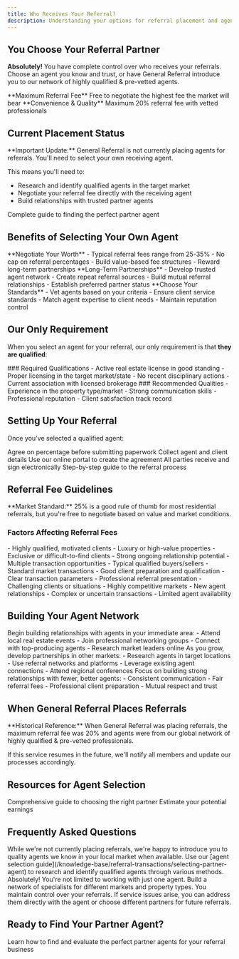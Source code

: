 ```yaml
---
title: Who Receives Your Referral?
description: Understanding your options for referral placement and agent selection
---
```


## You Choose Your Referral Partner

**Absolutely!** You have complete control over who receives your referrals. Choose an agent you know and trust, or have General Referral introduce you to our network of highly qualified & pre-vetted agents.

<CardGroup cols={2}>
  <Card title="You Select the Agent" icon="user-check">
    **Maximum Referral Fee**
    Free to negotiate the highest fee the market will bear
  </Card>
  <Card title="General Referral Places" icon="handshake">
    **Convenience & Quality**
    Maximum 20% referral fee with vetted professionals
  </Card>
</CardGroup>

## Current Placement Status

<Warning>
  **Important Update:** General Referral is not currently placing agents for referrals. You'll need to select your own receiving agent.
</Warning>

This means you'll need to:
- Research and identify qualified agents in the target market
- Negotiate your referral fee directly with the receiving agent
- Build relationships with trusted partner agents

<Card title="Learn Agent Selection" icon="magnifying-glass" href="/knowledge-base/referral-transactions/selecting-partner-agent">
  Complete guide to finding the perfect partner agent
</Card>

## Benefits of Selecting Your Own Agent

<AccordionGroup>
  <Accordion title="Higher Referral Fees">
    **Negotiate Your Worth**
    - Typical referral fees range from 25-35%
    - No cap on referral percentages
    - Build value-based fee structures
    - Reward long-term partnerships
  </Accordion>
  
  <Accordion title="Relationship Building">
    **Long-Term Partnerships**
    - Develop trusted agent network
    - Create repeat referral sources
    - Build mutual referral relationships
    - Establish preferred partner status
  </Accordion>
  
  <Accordion title="Quality Control">
    **Choose Your Standards**
    - Vet agents based on your criteria
    - Ensure client service standards
    - Match agent expertise to client needs
    - Maintain reputation control
  </Accordion>
</AccordionGroup>

## Our Only Requirement

When you select an agent for your referral, our only requirement is that **they are qualified**:

<Tabs>
  <Tab title="License Verification">
    ### Required Qualifications
    - Active real estate license in good standing
    - Proper licensing in the target market/state
    - No recent disciplinary actions
    - Current association with licensed brokerage
  </Tab>
  
  <Tab title="Professional Standards">
    ### Recommended Qualities
    - Experience in the property type/market
    - Strong communication skills
    - Professional reputation
    - Client satisfaction track record
  </Tab>
</Tabs>

## Setting Up Your Referral

Once you've selected a qualified agent:

<Steps>
  <Step title="Negotiate Referral Fee">
    Agree on percentage before submitting paperwork
  </Step>
  <Step title="Gather Information">
    Collect agent and client details
  </Step>
  <Step title="Submit Referral Agreement">
    Use our online portal to create the agreement
  </Step>
  <Step title="DocuSign Process">
    All parties receive and sign electronically
  </Step>
</Steps>

<Card title="Submit Your Referral" icon="paper-plane" href="/knowledge-base/referral-transactions/how-to-submit-referral">
  Step-by-step guide to the referral process
</Card>

## Referral Fee Guidelines

<Info>
  **Market Standard:** 25% is a good rule of thumb for most residential referrals, but you're free to negotiate based on value and market conditions.
</Info>

### Factors Affecting Referral Fees

<Tabs>
  <Tab title="Higher Fees (30-35%)">
    - Highly qualified, motivated clients
    - Luxury or high-value properties
    - Exclusive or difficult-to-find clients
    - Strong ongoing relationship potential
    - Multiple transaction opportunities
  </Tab>
  
  <Tab title="Standard Fees (25-30%)">
    - Typical qualified buyers/sellers
    - Standard market transactions
    - Good client preparation and qualification
    - Clear transaction parameters
    - Professional referral presentation
  </Tab>
  
  <Tab title="Lower Fees (20-25%)">
    - Challenging clients or situations
    - Highly competitive markets
    - New agent relationships
    - Complex or uncertain transactions
    - Limited agent availability
  </Tab>
</Tabs>

## Building Your Agent Network

<AccordionGroup>
  <Accordion title="Start Local">
    Begin building relationships with agents in your immediate area:
    - Attend local real estate events
    - Join professional networking groups
    - Connect with top-producing agents
    - Research market leaders online
  </Accordion>
  
  <Accordion title="Expand Geographically">
    As you grow, develop partnerships in other markets:
    - Research agents in target locations
    - Use referral networks and platforms
    - Leverage existing agent connections
    - Attend regional conferences
  </Accordion>
  
  <Accordion title="Quality Over Quantity">
    Focus on building strong relationships with fewer, better agents:
    - Consistent communication
    - Fair referral fees
    - Professional client preparation
    - Mutual respect and trust
  </Accordion>
</AccordionGroup>

## When General Referral Places Referrals

<Note>
  **Historical Reference:** When General Referral was placing referrals, the maximum referral fee was 20% and agents were from our global network of highly qualified & pre-vetted professionals.
</Note>

If this service resumes in the future, we'll notify all members and update our processes accordingly.

## Resources for Agent Selection

<CardGroup cols={2}>
  <Card title="Agent Selection Guide" icon="compass" href="/knowledge-base/referral-transactions/selecting-partner-agent">
    Comprehensive guide to choosing the right partner
  </Card>
  <Card title="Referral Fee Calculator" icon="calculator" href="https://www.generalreferral.com/commission-calculator">
    Estimate your potential earnings
  </Card>
</CardGroup>

## Frequently Asked Questions

<AccordionGroup>
  <Accordion title="Can General Referral recommend agents?">
    While we're not currently placing referrals, we're happy to introduce you to quality agents we know in your local market when available.
  </Accordion>
  
  <Accordion title="What if I don't know any agents in the target market?">
    Use our [agent selection guide](/knowledge-base/referral-transactions/selecting-partner-agent) to research and identify qualified agents through various methods.
  </Accordion>
  
  <Accordion title="Can I use different agents for different referrals?">
    Absolutely! You're not limited to working with just one agent. Build a network of specialists for different markets and property types.
  </Accordion>
  
  <Accordion title="What if an agent I choose doesn't work out?">
    You maintain control over your referrals. If service issues arise, you can address them directly with the agent or choose different partners for future referrals.
  </Accordion>
</AccordionGroup>

## Ready to Find Your Partner Agent?

<Card title="Start Your Search" icon="search" href="/knowledge-base/referral-transactions/selecting-partner-agent">
  Learn how to find and evaluate the perfect partner agents for your referral business
</Card>